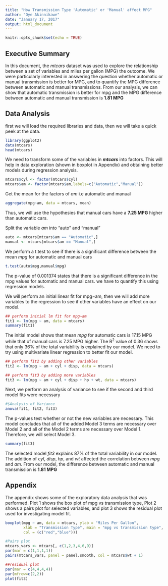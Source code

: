 ```yaml
---
title: "How Transmission Type 'Automatic' or 'Manual' affect MPG"
author: "Oye Akinnikawe"
date: "January 17, 2017"
output: html_document
---
```


```r
knitr::opts_chunk$set(echo = TRUE)
```

## Executive Summary

In this document, the *mtcars* dataset was used to explore the relationship between a set of variables and miles per gallon (MPG) the outcome. We were particularly interested in answering the question whether automatic or manual transmission is better for MPG, and to quantify the MPG difference between automatic and manual transmissions. From our analysis, we can show that automatic transmission is better for mpg and the MPG difference between automatic and manual transmission is **1.81 MPG**

## Data Analysis
first we will load the required libraries and data, then we will take a quick peek at the data. 

```r
library(ggplot2)
data(mtcars)
head(mtcars)
```


We need to transform some of the variables in ***mtcars*** into factors. This will help in data exploration (shown in boxplot in Appendix) and obtaining better models during regression analysis.

```r
mtcars$cyl <- factor(mtcars$cyl)
mtcars$am <- factor(mtcars$am,labels=c("Automatic","Manual"))
```

Get the mean for the factors of *am* i.e automatic and manual

```r
aggregate(mpg~am, data = mtcars, mean)
```

Thus, we will use the hypothesies that manual cars have a **7.25 MPG** higher than automatic cars. 

Split the variable *am* into "auto" and "manual"

```r
auto <- mtcars[mtcars$am == "Automatic",]
manual <- mtcars[mtcars$am == "Manual",]
```

We perform a t.test to see if there is a significant difference between the mean *mpg* for automatic and manual cars

```r
t.test(auto$mpg,manual$mpg)
```

The p-value of 0.001374 states that there is a significant difference in the mpg values for automatic and manual cars. we have to quantify this using regression models.

We will perform an initial linear fit for mpg~am, then we will add more variables to the regression to see if other variables have an effect on our model.

```r
## perform initial lm fit for mpg~am
fit1 <- lm(mpg ~ am, data = mtcars)
summary(fit1)
```

The initial model shows that mean *mpg* for automatic cars is 17.15 MPG while that of manual cars is 7.25 MPG higher. The R^2^ value of 0.36 shows that only 36% of the total variability is explained by our model. We need to try using multivariate linear regression to better fit our model.

```r
## perform fit2 by adding other variables
fit2 <- lm(mpg ~ am + cyl + disp, data = mtcars)
```

```r
## perform fit3 by adding more variables
fit3 <- lm(mpg ~ am + cyl + disp + hp + wt, data = mtcars)
```

Next, we perform an analysis of variance to see if the second and third model fits were necessary

```r
#$Analysis of Variance
anova(fit1, fit2, fit3)
```

The p-values test whether or not the new variables are necessary. This model concludes that all of the added Model 3 terms are necessary over Model 2 and all of the Model 2 terms are necessary over Model 1. Therefore, we will select Model 3.

```r
summary(fit3)
```

The selected model *fit3* explains 87% of the total variability in our model. The addition of *cyl*, *disp*, *hp*, and *wt* affected the correlation between  *mpg* and *am*. From our model, the difference between automatic and manual transmission is **1.81 MPG**

## Appendix

The appendix shows some of the exploratory data analysis that was performed. Plot 1 shows the box plot of mpg vs transmission type, Plot 2 shows a pairs plot for selected variables, and plot 3 shows the residual plot used for investigating model fit.

```r
boxplot(mpg ~ am, data = mtcars, ylab = "Miles Per Gallon",
        xlab = "Transmission Type", main = "mpg vs transmission type",
        col = (c("red","blue")))
```

```r
#Pairs plot
mtcars_vars <- mtcars[, c(1,2,3,4,6,9)]
par(mar = c(1,1,1,1))
pairs(mtcars_vars, panel = panel.smooth, col = mtcars$wt + 1)
```

```r
##residual plot
par(mar = c(4,4,4,4))
par(mfrow=c(2,2))
plot(fit3)
```



